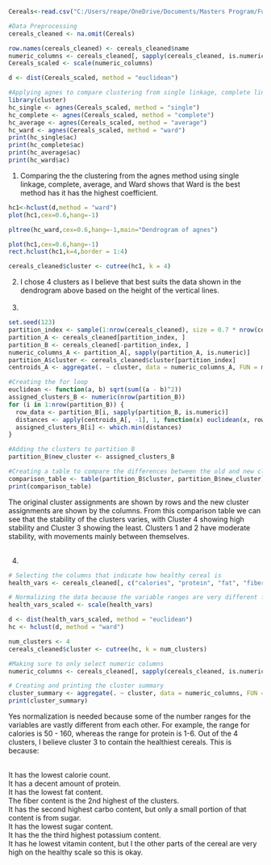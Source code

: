 ```{r}
Cereals<-read.csv("C:/Users/reape/OneDrive/Documents/Masters Program/Fundamentals of Machine Learning/Assignment 5/Cereals.csv")
```
```{r}
#Data Preprocessing
cereals_cleaned <- na.omit(Cereals)
```  
```{r}
row.names(cereals_cleaned) <- cereals_cleaned$name
numeric_columns <- cereals_cleaned[, sapply(cereals_cleaned, is.numeric)]
Cereals_scaled <- scale(numeric_columns)
```
```{r}
d <- dist(Cereals_scaled, method = "euclidean")
```
```{r}
#Applying agnes to compare clustering from single linkage, complete linkage, average linkage, and Ward:
library(cluster)
hc_single <- agnes(Cereals_scaled, method = "single")
hc_complete <- agnes(Cereals_scaled, method = "complete")
hc_average <- agnes(Cereals_scaled, method = "average")
hc_ward <- agnes(Cereals_scaled, method = "ward")
print(hc_single$ac)
print(hc_complete$ac)
print(hc_average$ac)
print(hc_ward$ac)
```
1. Comparing the the clustering from the agnes method using single linkage, complete, average, and Ward shows that Ward is the best method has it has the highest coefficient. 
```{r}
hc1<-hclust(d,method = "ward")
plot(hc1,cex=0.6,hang=-1)
```
```{r}
pltree(hc_ward,cex=0.6,hang=-1,main="Dendrogram of agnes")
```
```{r}
plot(hc1,cex=0.6,hang=-1)
rect.hclust(hc1,k=4,border = 1:4)
```
```{r}
cereals_cleaned$cluster <- cutree(hc1, k = 4)
```

2. I chose 4 clusters as I believe that best suits the data shown in the dendrogram above based on the height of the vertical lines.
<br><br>
3. 
```{r}
set.seed(123)
partition_index <- sample(1:nrow(cereals_cleaned), size = 0.7 * nrow(cereals_cleaned))
partition_A <- cereals_cleaned[partition_index, ]
partition_B <- cereals_cleaned[-partition_index, ]
numeric_columns_A <- partition_A[, sapply(partition_A, is.numeric)]
partition_A$cluster <- cereals_cleaned$cluster[partition_index]
centroids_A <- aggregate(. ~ cluster, data = numeric_columns_A, FUN = mean)
```
```{r}
#Creating the for loop
euclidean <- function(a, b) sqrt(sum((a - b)^2))
assigned_clusters_B <- numeric(nrow(partition_B))
for (i in 1:nrow(partition_B)) {
  row_data <- partition_B[i, sapply(partition_B, is.numeric)]
  distances <- apply(centroids_A[, -1], 1, function(x) euclidean(x, row_data))
  assigned_clusters_B[i] <- which.min(distances)
}
```
```{r}
#Adding the clusters to partition B
partition_B$new_cluster <- assigned_clusters_B
```
```{r}
#Creating a table to compare the differences between the old and new clusters and check the stability
comparison_table <- table(partition_B$cluster, partition_B$new_cluster)
print(comparison_table)
```
The original cluster assignments are shown by rows and the new cluster assignments are shown by the columns. From this comparison table we can see that the stability of the clusters varies, with Cluster 4 showing high stability and Cluster 3 showing the least. Clusters 1 and 2 have moderate stability, with movements mainly between themselves. <br><br>

4.
```{r}
# Selecting the columns that indicate how healthy cereal is
health_vars <- cereals_cleaned[, c("calories", "protein", "fat", "fiber", "carbo", "sugars", "potass", "vitamins")]
```
```{r}
# Normalizing the data because the variable ranges are very different from each other
health_vars_scaled <- scale(health_vars)
```
```{r}
d <- dist(health_vars_scaled, method = "euclidean")
hc <- hclust(d, method = "ward")
```
```{r}
num_clusters <- 4
cereals_cleaned$cluster <- cutree(hc, k = num_clusters)
```
```{r}
#Making sure to only select numeric columns
numeric_columns <- cereals_cleaned[, sapply(cereals_cleaned, is.numeric)]
```
```{r}
# Creating and printing the cluster summary
cluster_summary <- aggregate(. ~ cluster, data = numeric_columns, FUN = mean)
print(cluster_summary)
```
Yes normalization is needed because some of the number ranges for the variables are vastly different from each other. For example, the range for calories is 50 - 160, whereas the range for protein is 1-6. Out of the 4 clusters, I believe cluster 3 to contain the healthiest cereals. This is because: <br> <br>


It has the lowest calorie count. <br>
It has a decent amount of protein. <br>
It has the lowest fat content. <br> 
The fiber content is the 2nd highest of the clusters. <br>
It has the second highest carbo content, but only a small portion of that content is from sugar. <br>
It has the lowest sugar content. <br>
It has the the third highest potassium content. <br>
It has he lowest vitamin content, but I the other parts of the cereal are very high on the healthy scale so this is okay.




